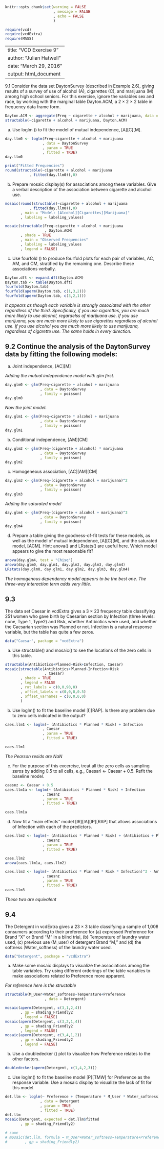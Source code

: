 ```r
knitr::opts_chunk$set(warning = FALSE
                      , message = FALSE
                      , echo = FALSE
                      )
```

```r
require(vcd)
require(vcdExtra)
require(MASS)
```

---
title: "VCD Exercise 9"
author: "Julian Hatwell"
date: "March 29, 2016"
output: html_document
---

9.1 Consider the data set DaytonSurvey (described in Example 2.6), giving results of a survey of use of alcohol (A), cigarettes (C), and marijuana (M) among high school seniors. For this exercise, ignore the variables sex and race, by working with the marginal table Dayton.ACM, a 2 × 2 × 2 table in frequency data frame form.

```r
Dayton.ACM <- aggregate(Freq ~ cigarette + alcohol + marijuana, data = DaytonSurvey, FUN = sum)
structable(~cigarette + alcohol + marijuana, Dayton.ACM)
```

(a)	Use loglm () to fit the model of mutual independence, [A][C][M].

```r
day.llm0 <- loglm(Freq~cigarette + alcohol + marijuana
                 , data = DaytonSurvey
                 , param = TRUE
                 , fitted = TRUE)
day.llm0

print("Fitted Frequencies")
round(structable(~cigarette + alcohol + marijuana
           , fitted(day.llm0)),0)
```

(b)	Prepare mosaic display(s) for associations among these variables. Give a verbal description of the association between cigarette and alcohol use.

```r
mosaic(round(structable(~cigarette + alcohol + marijuana
           , fitted(day.llm0)),0)
       , main = "Model: [Alcohol][Cigarettes][Marijuana]"
       , labeling = labeling_values)

mosaic(structable(Freq~cigarette + alcohol + marijuana
                  , Dayton.ACM)
       , shade = TRUE
       , main = "Observed Frequencies"
       , labeling = labeling_values
       , legend = FALSE)
```

(c)	Use fourfold () to produce fourfold plots for each pair of variables, AC, AM, and CM, stratified by the remaining one. Describe these associations verbally.

```r
Dayton.dft <- expand.dft(Dayton.ACM)
Dayton.tab <- table(Dayton.dft)
fourfold(Dayton.tab)
fourfold(aperm(Dayton.tab, c(1,3,2)))
fourfold(aperm(Dayton.tab, c(3,2,1)))
```

*It appears as though each variable is strongly associated with the other regardless of the third. Specifically, if you use cigarettes, you are much more likely to use alcohol, regardelss of marijuana use. If you use marijuana, you are much more likely to use cigarettes regardless of alcohol use. If you use alcohol you are much more likely to use marijuana, regardless of cigarette use. The same holds in every direction.*

## 9.2 Continue the analysis of the DaytonSurvey data by fitting the following models:

(a)	Joint independence, [AC][M]

*Adding the mutual independence model with glm first.*

```r
day.glm0 <- glm(Freq~cigarette + alcohol + marijuana
                , data = DaytonSurvey
                , family = poisson)
day.glm0
```

*Now the joint model.*

```r
day.glm1 <- glm(Freq~cigarette * alcohol + marijuana
                , data = DaytonSurvey
                , family = poisson)
day.glm1
```

(b)	Conditional independence, [AM][CM]

```r
day.glm2 <- glm(Freq~(cigarette + alcohol) * marijuana
                , data = DaytonSurvey
                , family = poisson)
day.glm2
```

(c)	Homogeneous association, [AC][AM][CM]

```r
day.glm3 <- glm(Freq~(cigarette + alcohol + marijuana)^2
                , data = DaytonSurvey
                , family = poisson)
day.glm3
```

*Adding the saturated model*

```r
day.glm4 <- glm(Freq~(cigarette + alcohol + marijuana)^3
                , data = DaytonSurvey
                , family = poisson)
day.glm4
```

(d)	Prepare a table giving the goodness-of-fit tests for these models, as well as the model of mutual independence, [A][C][M], and the saturated model, [ACM]. Hint: anova() and LRstats() are useful here. Which model appears to give the most reasonable fit?

```r
anova(day.glm4, test = "Chisq")
anova(day.glm0, day.glm1, day.glm2, day.glm3, day.glm4)
LRstats(day.glm0, day.glm1, day.glm2, day.glm3, day.glm4)
```

*The homogenous dependency model appears to be the best one. The three-way interaction term adds very little.*

## 9.3 
The data set Caesar in vcdExtra gives a 3 × 23 frequency table classifying 251 women who gave birth by Caesarian section by Infection (three levels: none, Type 1, Type2) and Risk, whether Antibiotics were used, and whether the Caesarian section was Planned or not. Infection is a natural response variable, but the table has quite a few zeros.

```r
data("Caesar", package = "vcdExtra")
```

(a)	Use structable() and mosaic() to see the locations of the zero cells in this table.

```r
structable(Antibiotics+Planned~Risk+Infection, Caesar)
mosaic(structable(Antibiotics+Planned~Infection+Risk
                  , Caesar)
       , shade = TRUE
       , legend = FALSE
       , rot_labels = c(0,0,90,0)
       , offset_labels = c(0,0,0,0.5)
       , offset_varnames = c(0,0,0,0)
       )
```

(b)	Use loglm() to fit the baseline model [I][RAP]. Is there any problem due to zero cells indicated in the output?

```r
caes.llm1 <- loglm(~ (Antibiotics * Planned * Risk) + Infection
                 , Caesar
                 , param = TRUE
                 , fitted = TRUE)

caes.llm1
```

*The Pearson resids are NaN*

(c)	For the purpose of this excercise, treat all the zero cells as sampling zeros by adding 0.5 to all cells, e.g., Caesarl <- Caesar + 0.5. Refit the baseline model.

```r
caesnz <- Caesar + 0.5
caes.llm1a <- loglm(~ (Antibiotics * Planned * Risk) + Infection
                 , caesnz
                 , param = TRUE
                 , fitted = TRUE)

caes.llm1a
```


(d)	Now fit a “main effects” model [IR][IA][IP][RAP] that allows associations of Infection with each of the predictors.

```r
caes.llm2 <- loglm(~ (Antibiotics * Planned * Risk) + (Antibiotics + Planned + Risk) * Infection
                 , caesnz
                 , param = TRUE
                 , fitted = TRUE)

caes.llm2
anova(caes.llm1a, caes.llm2)

caes.llm3 <- loglm(~ (Antibiotics * Planned * Risk * Infection)^3 - Antibiotics:Planned:Infection - Antibiotics:Risk:Infection - Risk:Planned:Infection - Antibiotics:Planned:Risk:Infection
                 , caesnz
                 , param = TRUE
                 , fitted = TRUE)
caes.llm3
```

*These two are equivalent*

## 9.4 
The Detergent in vcdExtra gives a 23 × 3 table classifying a sample of 1,008 consumers according to their preference for (a) expressed Preference for Brand “X” or Brand “M” in a blind trial, (b) Temperature of laundry water used, (c) previous use (M_user) of detergent Brand “M,” and (d) the softness (Water_softness) of the laundry water used.

```r
data("Detergent", package = "vcdExtra")
```

(a)	Make some mosaic displays to visualize the associations among the table variables. Try using different orderings of the table variables to make associations related to Preference more apparent.

*For reference here is the structable*

```r
structable(M_User+Water_softness~Temperature+Preference
                  , data = Detergent)

mosaic(aperm(Detergent, c(3,1,2,4))
       , gp = shading_Friendly2
       , legend = FALSE)
mosaic(aperm(Detergent, c(3,2,1,4))
       , gp = shading_Friendly2
       , legend = FALSE)
mosaic(aperm(Detergent, c(3,4,1,2))
       , gp = shading_Friendly2
       , legend = FALSE)
```

(b)	Use a doubledecker () plot to visualize how Preference relates to the other factors.

```r
doubledecker(aperm(Detergent, c(1,4,2,3)))
```

(c)	Use loglm() to fit the baseline model [P][TMW] for Preference as the response variable. Use a mosaic display to visualize the lack of fit for this model.

```r
det.llm <- loglm(~ Preference + (Temperature * M_User * Water_softness)
                , data = Detergent
                , param = TRUE
                , fitted = TRUE)
det.llm
mosaic(Detergent, expected = det.llm$fitted
       , gp = shading_Friendly2)

# same
# mosaic(det.llm, formula = M_User+Water_softness~Temperature+Preference
#        , gp = shading_Friendly2)
```